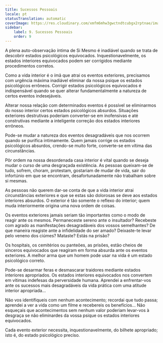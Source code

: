```yaml
---
title: Sucessos Pessoais
locale: pt
statusTranslation: automatic
coverImage: https://res.cloudinary.com/xmfm6mhw3gwctndtcubgx2rptnae/image/upload/v1740468922/small_cover_tratado_de_psicologia_revolucionaria_a4c0dca4e0.webp
sidebar:
    label: 9. Sucessos Pessoais
    order: 9
---
```

A plena auto-observação íntima de Si Mesmo é inadiável quando se trata de descobrir estados psicológicos equivocados. Inquestionavelmente, os estados interiores equivocados podem ser corrigidos mediante procedimentos corretos.

Como a vida interior é o ímã que atrai os eventos exteriores, precisamos com urgência máxima inadiável eliminar da nossa psique os estados psicológicos errôneos. Corrigir estados psicológicos equivocados é indispensável quando se quer alterar fundamentalmente a natureza de certos eventos indesejáveis.

Alterar nossa relação com determinados eventos é possível se eliminarmos do nosso interior certos estados psicológicos absurdos. Situações exteriores destrutivas poderiam converter-se em inofensivas e até construtivas mediante a inteligente correção dos estados interiores errôneos.

Pode-se mudar a natureza dos eventos desagradáveis que nos ocorrem quando se purifica intimamente. Quem jamais corrige os estados psicológicos absurdos, crendo-se muito forte, converte-se em vítima das circunstâncias.

Pôr ordem na nossa desordenada casa interior é vital quando se deseja mudar o curso de uma desgraçada existência. As pessoas queixam-se de tudo, sofrem, choram, protestam, gostariam de mudar de vida, sair do infortúnio em que se encontram, desafortunadamente não trabalham sobre si mesmas.

As pessoas não querem dar-se conta de que a vida interior atrai circunstâncias exteriores e que se estas são dolorosas se deve aos estados interiores absurdos. O exterior é tão somente o reflexo do interior; quem muda interiormente origina uma nova ordem de coisas.

Os eventos exteriores jamais seriam tão importantes como o modo de reagir ante os mesmos. Permaneceste sereno ante o insultador? Recebeste com agrado as manifestações desagradáveis dos vossos semelhantes? De que maneira reagiste ante a infidelidade do ser amado? Deixaste-te levar pelo veneno dos ciúmes? Mataste? Estás na prisão?

Os hospitais, os cemitérios ou panteões, as prisões, estão cheios de sinceros equivocados que reagiram em forma absurda ante os eventos exteriores. A melhor arma que um homem pode usar na vida é um estado psicológico correto.

Pode-se desarmar feras e desmascarar traidores mediante estados interiores apropriados. Os estados interiores equivocados nos convertem em vítimas indefesas da perversidade humana. Aprendei a enfrentar-vos ante os sucessos mais desagradáveis da vida prática com uma atitude interior apropriada...

Não vos identifiqueis com nenhum acontecimento; recordai que tudo passa; aprendei a ver a vida como um filme e recebereis os benefícios... Não esqueçais que acontecimentos sem nenhum valor poderiam levar-vos à desgraça se não eliminardes da vossa psique os estados interiores equivocados.

Cada evento exterior necessita, inquestionavelmente, do bilhete apropriado; isto é, do estado psicológico preciso.

